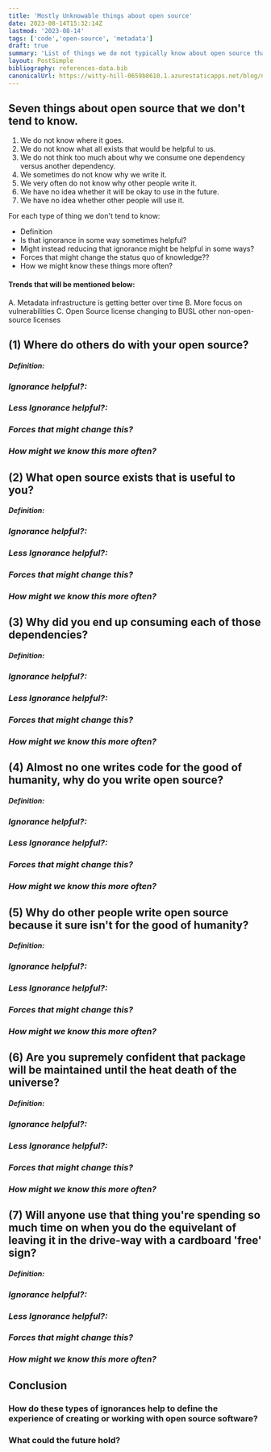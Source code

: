 ```yaml
---
title: 'Mostly Unknowable things about open source'
date: 2023-08-14T15:32:14Z
lastmod: '2023-08-14'
tags: ['code','open-source', 'metadata']
draft: true
summary: 'List of things we do not typically know about open source that is kind of odd.'
layout: PostSimple
bibliography: references-data.bib
canonicalUrl: https://witty-hill-0659b8610.1.azurestaticapps.net/blog/nodebots/
---
```


## Seven things about open source that we don't tend to know. 
1. We do not know where it goes.
2. We do not know what all exists that would be helpful to us.
3. We do not think too much about why we consume one dependency versus another dependency.
4. We sometimes do not know why we write it.
5. We very often do not know why other people write it. 
6. We have no idea whether it will be okay to use in the future.
7. We have no idea whether other people will use it.

For each type of thing we don't tend to know: 
- Definition
- Is that ignorance in some way sometimes helpful?
- Might instead reducing that ignorance might be helpful in some ways?
- Forces that might change the status quo of knowledge??
- How we might know these things more often?

#### Trends that will be mentioned below:
A. Metadata infrastructure is getting better over time
B. More focus on vulnerabilities
C. Open Source license changing to BUSL other non-open-source licenses

## (1) Where do others do with your open source?
#### _Definition:_ 


### _Ignorance helpful?:_


### _Less Ignorance helpful?:_


### _Forces that might change this?_


### _How might we know this more often?_


## (2) What open source exists that is useful to you?
#### _Definition:_ 


### _Ignorance helpful?:_


### _Less Ignorance helpful?:_


### _Forces that might change this?_


### _How might we know this more often?_




## (3) Why did you end up consuming each of those dependencies?
#### _Definition:_ 


### _Ignorance helpful?:_


### _Less Ignorance helpful?:_


### _Forces that might change this?_


### _How might we know this more often?_




## (4) Almost no one writes code for the good of humanity, why do you write open source?
#### _Definition:_ 


### _Ignorance helpful?:_


### _Less Ignorance helpful?:_


### _Forces that might change this?_


### _How might we know this more often?_




## (5) Why do other people write open source because it sure isn't for the good of humanity?
#### _Definition:_ 


### _Ignorance helpful?:_


### _Less Ignorance helpful?:_


### _Forces that might change this?_


### _How might we know this more often?_




## (6) Are you supremely confident that package will be maintained until the heat death of the universe?
#### _Definition:_ 


### _Ignorance helpful?:_


### _Less Ignorance helpful?:_


### _Forces that might change this?_


### _How might we know this more often?_




## (7) Will anyone use that thing you're spending so much time on when you do the equivelant of leaving it in the drive-way with a cardboard 'free' sign?
#### _Definition:_ 


### _Ignorance helpful?:_


### _Less Ignorance helpful?:_


### _Forces that might change this?_


### _How might we know this more often?_


## Conclusion
### How do these types of ignorances help to define the experience of creating or working with open source software?


### What could the future hold?


